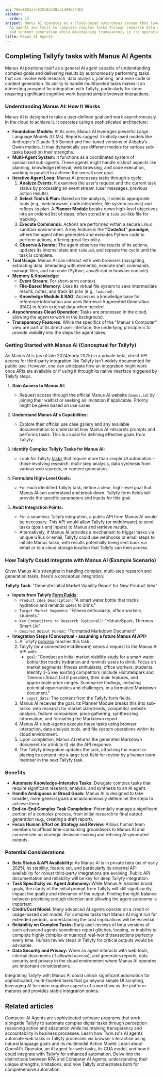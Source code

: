```yaml
---
id: 79ee892dafd635b8b2d9a51d94d244b5
sidebar:
  order: 13
snippet: Manus AI operates as a cloud-based autonomous system that leverages multiple
  AI agents and tools to complete complex tasks through research data analysis planning
  and content generation while maintaining transparency in its operations.
title: Manus AI Agents
---
```



## Completing Tallyfy tasks with Manus AI Agents

Manus AI positions itself as a general AI agent capable of understanding complex goals and delivering results by autonomously performing tasks that can involve web research, data analysis, planning, and even code or content generation. Its ability to handle multifaceted tasks makes it an interesting prospect for integration with Tallyfy, particularly for steps requiring significant cognitive work beyond simple browser interactions.

### Understanding Manus AI: How It Works

Manus AI is designed to take a user-defined goal and work asynchronously in the cloud to achieve it. It operates using a sophisticated architecture:

*   **Foundation Models:** At its core, Manus AI leverages powerful Large Language Models (LLMs). Reports suggest it initially used models like Anthropic's Claude 3.5 Sonnet and fine-tuned versions of Alibaba's Qwen models. It may dynamically use different models for various sub-tasks based on their strengths.
*   **Multi-Agent System:** It functions as a coordinated system of specialized sub-agents. These agents might handle distinct aspects like planning, knowledge retrieval, web browsing, and code execution, working in parallel to achieve the overall user goal.
*   **Iterative Agent Loop:** Manus AI processes tasks through a cycle:
    1.  **Analyze Events:** It examines the user's request and the current task status by processing an event stream (user messages, previous action results).
    2.  **Select Tools & Plan:** Based on the analysis, it selects appropriate tools (e.g., web browser, code interpreter, file system access) and refines its plan. A **Planner Module** breaks down high-level objectives into an ordered list of steps, often stored in a `todo.md`-like file for tracking.
    3.  **Execute Commands:** Actions are performed within a secure Linux sandbox environment. A key feature is the **"CodeAct" paradigm**, where the agent often generates and executes Python code to perform actions, offering great flexibility.
    4.  **Observe & Iterate:** The agent observes the results of its actions, updates its internal state and `todo.md`, and repeats the cycle until the task is complete.
*   **Tool Usage:** Manus AI can interact with web browsers (navigating, extracting data, interacting with elements), execute shell commands, manage files, and run code (Python, JavaScript in browser console).
*   **Memory & Knowledge:**
    *   **Event Stream:** For short-term context.
    *   **File-Based Memory:** Uses its virtual file system to save intermediate results, notes, and track its plan (e.g., `todo.md`).
    *   **Knowledge Module & RAG:** Accesses a knowledge base for reference information and uses Retrieval-Augmented Generation (RAG) to fetch external data when needed.
*   **Asynchronous Cloud Operation:** Tasks are processed in the cloud, allowing the agent to work in the background.
*   **Transparency Features:** While the specifics of the "Manus's Computer" view are part of its direct user interface, the underlying principle is to provide visibility into the steps the agent takes.

### Getting Started with Manus AI (Conceptual for Tallyfy)

As Manus AI is (as of late 2024/early 2025) in a private beta, direct API access for third-party integration like Tallyfy isn't widely documented for public use. However, one can anticipate how an integration might work once APIs are available or if using it through its native interface triggered by Tallyfy steps.

<Steps>

1.  **Gain Access to Manus AI:**
    *   Request access through the official Manus AI website (`manus.im`) by joining their waitlist or seeking an invitation if applicable. Priority might be given based on use cases.

2.  **Understand Manus AI's Capabilities:**
    *   Explore their official use case gallery and any available documentation to understand how Manus AI interprets prompts and performs tasks. This is crucial for defining effective goals from Tallyfy.

3.  **Identify Complex Tallyfy Tasks for Manus AI:**
    *   Look for Tallyfy [tasks](/products/pro/tracking-and-tasks/tasks/) that require more than simple UI automation – those involving research, multi-step analysis, data synthesis from various web sources, or content generation.

4.  **Formulate High-Level Goals:**
    *   For each identified Tallyfy task, define a clear, high-level goal that Manus AI can understand and break down. Tallyfy form fields will provide the specific parameters and inputs for this goal.

5.  **Await Integration Points:**
    *   For a seamless Tallyfy integration, a public API from Manus AI would be necessary. This API would allow Tallyfy (or middleware) to send tasks (goals and inputs) to Manus and retrieve results.
    *   Alternatively, if Manus AI provides a mechanism to trigger tasks via unique URLs or email, Tallyfy could use webhooks or email steps to initiate Manus tasks, with results potentially being sent back via email or to a cloud storage location that Tallyfy can then access.

</Steps>

### How Tallyfy Could Integrate with Manus AI (Example Scenario)

Given Manus AI's strengths in handling complex, multi-step research and generation tasks, here's a conceptual integration:

**Tallyfy Task:** "Generate Initial Market Viability Report for New Product Idea"

*   **Inputs from Tallyfy [Form Fields](/products/pro/tracking-and-tasks/tasks/what-are-form-fields-in-tallyfy/):**
    *   `Product Idea Description`: "A smart water bottle that tracks hydration and reminds users to drink."
    *   `Target Market Segments`: "Fitness enthusiasts, office workers, students."
    *   `Key Competitors to Research (Optional)`: "HidrateSpark, Thermos Smart Lid"
    *   `Desired Output Format`: "Formatted Markdown Document"
*   **Integration Steps (Conceptual - assuming a future Manus AI API):**
    1.  A Tallyfy [process](/products/pro/tracking-and-tasks/processes/) reaches this task.
    2.  Tallyfy (or a connected middleware) sends a request to the Manus AI API with:
        *   `goal`: "Conduct an initial market viability study for a smart water bottle that tracks hydration and reminds users to drink. Focus on market segments: fitness enthusiasts, office workers, students. Identify 3-5 key existing competitors (include HidrateSpark and Thermos Smart Lid if possible), their main features, and approximate price ranges. Summarize findings, including potential opportunities and challenges, in a formatted Markdown document."
        *   `input_data`: The content from the Tallyfy form fields.
    3.  Manus AI receives the goal. Its Planner Module breaks this into sub-tasks: web research for market size/trends, competitor website analysis, feature comparison, price gathering, synthesizing information, and formatting the Markdown report.
    4.  Manus AI's sub-agents execute these tasks using browser interaction, data analysis tools, and file system operations within its cloud environment.
    5.  Upon completion, Manus AI returns the generated Markdown document (or a link to it) via the API response.
    6.  The Tallyfy integration updates the task, attaching the report or placing its content into a large text field for review by a human team member in the next Tallyfy task.

### Benefits

*   **Automate Knowledge-Intensive Tasks:** Delegate complex tasks that require significant research, analysis, and synthesis to an AI agent.
*   **Handle Ambiguous or Broad Goals:** Manus AI is designed to take broader, more general goals and autonomously determine the steps to achieve them.
*   **End-to-End Complex Task Completion:** Potentially manage a significant portion of a complex process, from initial research to final output generation (e.g., creating a draft report).
*   **Focus Human Effort on Strategy and Review:** Allows human team members to offload time-consuming groundwork to Manus AI and concentrate on strategic decision-making and refining AI-generated outputs.

### Potential Considerations

*   **Beta Status & API Availability:** As Manus AI is in private beta (as of early 2025), its stability, feature set, and particularly its external API availability for robust third-party integrations are evolving. Public API documentation and reliability will be key for deep Tallyfy integration.
*   **Task Specificity vs. Agent Autonomy:** While Manus AI handles broad goals, the clarity of the initial prompt from Tallyfy will still significantly impact the quality and relevance of the output. Finding the right balance between providing enough direction and allowing the agent autonomy is important.
*   **Credit/Cost Model:** Many advanced AI agents operate on a credit or usage-based cost model. For complex tasks that Manus AI might run for extended periods, understanding the cost implications will be essential.
*   **Reliability on Complex Tasks:** Early user reviews of beta versions of such advanced agents sometimes report glitches, looping, or inability to complete highly complex or nuanced real-world transactions perfectly every time. Human review steps in Tallyfy for critical outputs would be advisable.
*   **Data Security and Privacy:** When an agent interacts with web tools, internal documents (if allowed access), and generates reports, data security and privacy in the cloud environment where Manus AI operates are important considerations.

Integrating Tallyfy with Manus AI could unlock significant automation for sophisticated, multi-faceted tasks that go beyond simple UI scripting, leveraging AI for more cognitive aspects of a workflow as the platform matures and provides stable integration points.

## Related articles
<CardGrid>
<LinkTitleCard header="<b>Integrations > Computer AI Agents</b>" href="/products/pro/integrations/computer-ai-agents/" > Computer AI Agents are sophisticated software programs that work alongside Tallyfy to automate complex digital tasks through perception reasoning action and adaptation while maintaining transparency and accountability in business processes. </LinkTitleCard>
<LinkTitleCard header="<b>Vendors > Twin.so AI Agents and Tallyfy</b>" href="/products/pro/integrations/computer-ai-agents/vendors/twin/" > Learn how Twin.so's AI agents automate web tasks in Tallyfy processes via browser interaction using natural language goals and its multimodal Action Model. </LinkTitleCard>
<LinkTitleCard header="<b>Vendors > OpenAI Operator and Tallyfy</b>" href="/products/pro/integrations/computer-ai-agents/vendors/openai-operator/" > Learn about OpenAI's Operator, an AI agent for web tasks, its CUA model, and how it could integrate with Tallyfy for enhanced automation. </LinkTitleCard>
<LinkTitleCard header="<b>Computer Ai Agents > RPA vs. Computer AI Agents for Tallyfy Users</b>" href="/products/pro/integrations/computer-ai-agents/rpa-vs-computer-use-agents/" > Delve into the distinctions between RPA and Computer AI Agents, understanding their unique strengths, limitations, and how Tallyfy orchestrates both for comprehensive automation. </LinkTitleCard>
</CardGrid>